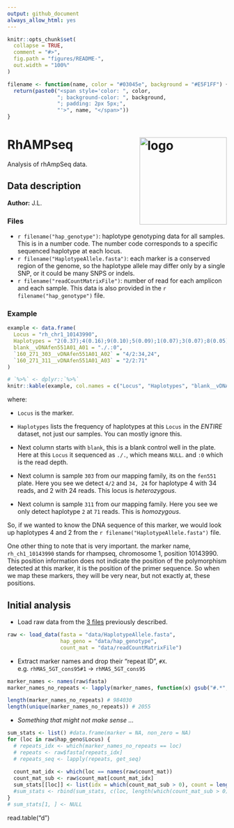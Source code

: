 ```yaml
---
output: github_document
always_allow_html: yes
---
```

<!-- README.md is generated from README.Rmd. Please edit that file -->
```r
knitr::opts_chunk$set(
  collapse = TRUE,
  comment = "#>",
  fig.path = "figures/README-",
  out.width = "100%"
)
```

```r
filename <- function(name, color = "#03045e", background = "#E5F1FF") {
  return(paste0("<span style='color: ", color, 
                "; background-color: ", background,
                "; padding: 2px 5px;", 
                "'>", name, "</span>"))
}
```
# RhAMPseq <img src="https://raw.githubusercontent.com/villegar/RhAMPseq/master/figures/logo.png" alt="logo" align="right" height=200px/>
Analysis of rhAmpSeq data.

## Data description
**Author:** J.L.

### Files
- `r filename("hap_genotype")`: haplotype genotyping data for all samples. This is in a number code. 
The number code corresponds to a specific sequenced haplotype at each locus. 
- `r filename("HaplotypeAllele.fasta")`: each marker is a conserved region of the genome, so the haplotype allele may differ only by a single SNP, or it could be many SNPS or indels.  
- `r filename("readCountMatrixFile")`: number of read for each amplicon and each sample.  This data is also provided in the `r  filename("hap_genotype")` file.

### Example
```r
example <- data.frame(
  Locus	= "rh_chr1_10143990",
  Haplotypes = "2(0.37);4(0.16);9(0.10);5(0.09);1(0.07);3(0.07);8(0.05);13(0.04);6(0.03);7(0.03);",
  blank__vDNAfen551A01_A01 = "./.:0",
  `160_271_303__vDNAfen551A01_A02` = "4/2:34,24",
  `160_271_311__vDNAfen551A01_A03` = "2/2:71"
)

# `%>%` <- dplyr::`%>%`
knitr::kable(example, col.names = c("Locus", "Haplotypes", "blank__vDNAfen551A01_A01", "160_271_303__vDNAfen551A01_A02", "160_271_311__vDNAfen551A01_A03"))
```

where:

- `Locus` is the marker.  

- `Haplotypes` lists the frequency of haplotypes at this `Locus` in the _ENTIRE_ dataset, not just our samples. You can mostly ignore this.

- Next column starts with `blank`, this is a blank control well in the plate. Here at this `Locus` it sequenced as `./.`, which means `NULL`.  and `:0` which is the read depth.  

- Next column is sample `303` from our mapping family, its on the `fen551` plate.  Here you see we detect `4/2` and `34, 24` for haplotype 4 with 34 reads, and 2 with 24 reads. This locus is _heterozygous_.

- Next column is sample `311` from our mapping family.  Here you see we only detect haplotype `2` at `71` reads. This is _homozygous_. 

So, if we wanted to know the DNA sequence of this marker, we would look up haplotypes 4 and 2 from the `r filename("HaplotypeAllele.fasta")` file.  

One other thing to note that is very important.  the marker name, `rh_ch1_10143990` stands for rhampseq, chromosome 1, position 10143990.  This position information does not indicate the position of the polymorphism detected at this marker, it is the position of the primer sequence.  So when we map these markers, they will be very near, but not exactly at, these positions.  

## Initial analysis

- Load raw data from the [3 files](#files) previously described.

```r
raw <- load_data(fasta = "data/HaplotypeAllele.fasta", 
                 hap_geno = "data/hap_genotype",
                 count_mat = "data/readCountMatrixFile")
```

- Extract marker names and drop their "repeat ID", `#X`.
e.g. `rhMAS_5GT_cons95#1` -> `rhMAS_5GT_cons95`

```r
marker_names <- names(raw$fasta)
marker_names_no_repeats <- lapply(marker_names, function(x) gsub("#.*", "", x))

length(marker_names_no_repeats) # 984030
length(unique(marker_names_no_repeats)) # 2055
```

- _Something that might not make sense ..._

```r
sum_stats <- list() #data.frame(marker = NA, non_zero = NA)
for (loc in raw$hap_geno$Locus) {
  # repeats_idx <- which(marker_names_no_repeats == loc)
  # repeats <- raw$fasta[repeats_idx]
  # repeats_seq <- lapply(repeats, get_seq)
  
  count_mat_idx <- which(loc == names(raw$count_mat))
  count_mat_sub <- raw$count_mat[count_mat_idx]
  sum_stats[[loc]] <- list(idx = which(count_mat_sub > 0), count = length(unlist(count_mat_sub)))
  #sum_stats <- rbind(sum_stats, c(loc, length(which(count_mat_sub > 0))))
}
# sum_stats[1, ] <- NULL
```

read.table("d")

